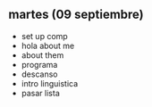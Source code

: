 ## martes (09 septiembre)

- set up comp
- hola about me
- about them
- programa
- descanso
- intro linguistica
- pasar lista

